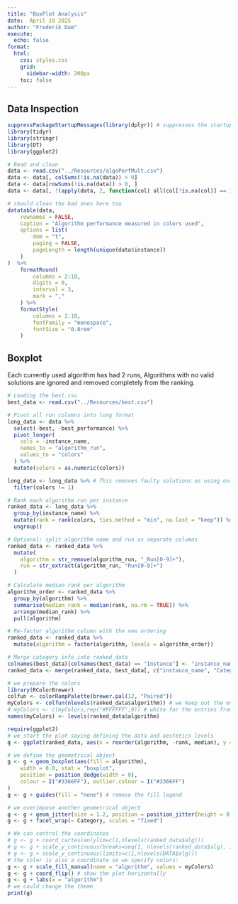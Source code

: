 ```yaml
---
title: "BoxPlot Analysis"
date:  April 19 2025
author: "Frederik Dam"
execute: 
  echo: false
format:
  html:
    css: styles.css
    grid: 
      sidebar-width: 200px
    toc: false
---
```


## Data Inspection
```r
suppressPackageStartupMessages(library(dplyr)) # suppresses the startup message to avoid it being shown on the page.
library(tidyr)
library(stringr)
library(DT)
library(ggplot2)

# Read and clean
data <- read.csv("../Resources/algoPerfMult.csv")
data <- data[, colSums(!is.na(data)) > 0]
data <- data[rowSums(!is.na(data)) > 0, ]
data <- data[, !(apply(data, 2, function(col) all(col[!is.na(col)] == 1)))]

# should clean the bad ones here too
datatable(data,
    rownames = FALSE,
    caption = "Algorithm performance measured in colors used",
    options = list(
        dom = "t",
        paging = FALSE,
        pageLength = length(unique(data$instance)) 
    )
)  %>%
    formatRound(
        columns = 2:10,
        digits = 0,
        interval = 3,
        mark = ","
    ) %>%
    formatStyle(
        columns = 2:10,
        fontFamily = "monospace",
        fontSize = "0.8rem"
    )
```

## Boxplot
Each currently used algorithm has had 2 runs, Algorithms with no valid solutions are ignored and removed completely from the ranking.
```r
# Loading the best.csv
best_data <- read.csv("../Resources/best.csv")

# Pivot all run columns into long format
long_data <- data %>%
  select(-best, -best_performance) %>%
  pivot_longer(
    cols = -instance_name,
    names_to = "algorithm_run",
    values_to = "colors"
  ) %>%
  mutate(colors = as.numeric(colors))

long_data <- long_data %>% # This removes faulty solutions as using only 1 color is not possible for any conventional graph.
  filter(colors != 1)

# Rank each algorithm run per instance
ranked_data <- long_data %>%
  group_by(instance_name) %>%
  mutate(rank = rank(colors, ties.method = "min", na.last = "keep")) %>%
  ungroup()

# Optional: split algorithm name and run as separate columns
ranked_data <- ranked_data %>%
  mutate(
    algorithm = str_remove(algorithm_run, "_Run[0-9]+"),
    run = str_extract(algorithm_run, "Run[0-9]+")
  )

# Calculate median rank per algorithm
algorithm_order <- ranked_data %>%
  group_by(algorithm) %>%
  summarise(median_rank = median(rank, na.rm = TRUE)) %>%
  arrange(median_rank) %>%
  pull(algorithm)

# Re-factor algorithm column with the new ordering
ranked_data <- ranked_data %>%
  mutate(algorithm = factor(algorithm, levels = algorithm_order))

# Merge category info into ranked_data 
colnames(best_data)[colnames(best_data) == "Instance"] <- "instance_name"
ranked_data <- merge(ranked_data, best_data[, c("instance_name", "Category")], by = "instance_name", all.x = TRUE)

# we prepare the colors
library(RColorBrewer)
colfun <- colorRampPalette(brewer.pal(12, "Paired"))
myColors <- colfun(nlevels(ranked_data$algorithm)) # we keep out the entries from the previous year
# myColors <- c(myColors,rep("#FFFFFF",9)) # white for the entries from the previous year
names(myColors) <- levels(ranked_data$algorithm)

require(ggplot2)
# we start the plot saying defining the data and aestetics levels
g <- ggplot(ranked_data, aes(x = reorder(algorithm, -rank, median), y = rank))

# we define the geometrical object
g <- g + geom_boxplot(aes(fill = algorithm),
    width = 0.8, stat = "boxplot",
    position = position_dodge(width = 0),
    colour = I("#3366FF"), outlier.colour = I("#3366FF")
)
g <- g + guides(fill = "none") # remove the fill legend

# we overimpose another geometrical object
g <- g + geom_jitter(size = 1.2, position = position_jitter(height = 0, width = 0.4))
g <- g + facet_wrap(~ Category, scales = "fixed")

# We can control the coordinates
# g <- g + coord_cartesian(ylim=c(1,nlevels(ranked_data$alg)))
# g <- g + scale_y_continuous(breaks=seq(1, nlevels(ranked_data$alg), 1))
# g <- g + scale_y_continuous(limits=c(1,nlevels(DATA$alg)))
# the color is also a coordinate se we specify colors:
g <- g + scale_fill_manual(name = "algorithm", values = myColors)
g <- g + coord_flip() # show the plot horizontally
g <- g + labs(x = "algorithm")
# we could change the theme
print(g)


```